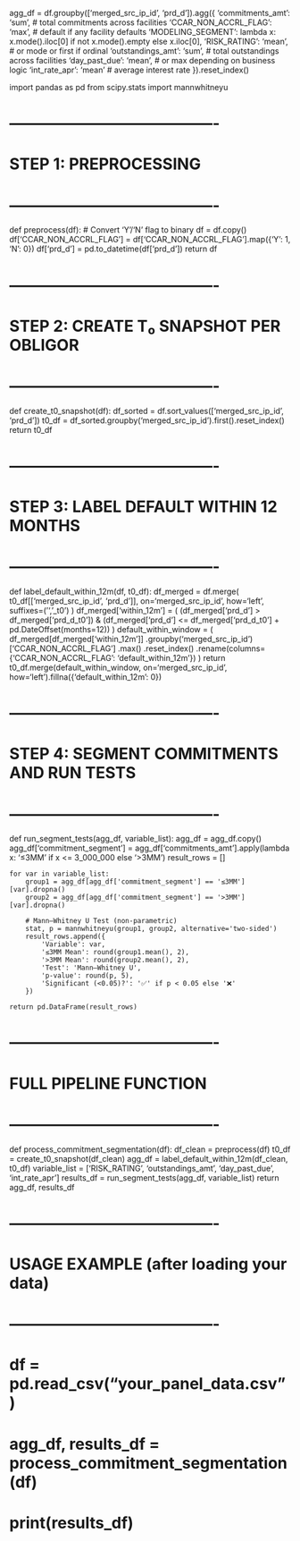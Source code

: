 
agg_df = df.groupby(['merged_src_ip_id', 'prd_d']).agg({
    'commitments_amt': 'sum',  # total commitments across facilities
    'CCAR_NON_ACCRL_FLAG': 'max',  # default if any facility defaults
    'MODELING_SEGMENT': lambda x: x.mode().iloc[0] if not x.mode().empty else x.iloc[0],
    'RISK_RATING': 'mean',  # or mode or first if ordinal
    'outstandings_amt': 'sum',  # total outstandings across facilities
    'day_past_due': 'mean',  # or max depending on business logic
    'int_rate_apr': 'mean'  # average interest rate
}).reset_index()

import pandas as pd
from scipy.stats import mannwhitneyu

# ----------------------------------------
# STEP 1: PREPROCESSING
# ----------------------------------------

def preprocess(df):
    # Convert 'Y'/'N' flag to binary
    df = df.copy()
    df['CCAR_NON_ACCRL_FLAG'] = df['CCAR_NON_ACCRL_FLAG'].map({'Y': 1, 'N': 0})
    df['prd_d'] = pd.to_datetime(df['prd_d'])
    return df

# ----------------------------------------
# STEP 2: CREATE T₀ SNAPSHOT PER OBLIGOR
# ----------------------------------------

def create_t0_snapshot(df):
    df_sorted = df.sort_values(['merged_src_ip_id', 'prd_d'])
    t0_df = df_sorted.groupby('merged_src_ip_id').first().reset_index()
    return t0_df

# ----------------------------------------
# STEP 3: LABEL DEFAULT WITHIN 12 MONTHS
# ----------------------------------------

def label_default_within_12m(df, t0_df):
    df_merged = df.merge(
        t0_df[['merged_src_ip_id', 'prd_d']],
        on='merged_src_ip_id',
        how='left',
        suffixes=('', '_t0')
    )
    df_merged['within_12m'] = (
        (df_merged['prd_d'] > df_merged['prd_d_t0']) &
        (df_merged['prd_d'] <= df_merged['prd_d_t0'] + pd.DateOffset(months=12))
    )
    default_within_window = (
        df_merged[df_merged['within_12m']]
        .groupby('merged_src_ip_id')['CCAR_NON_ACCRL_FLAG']
        .max()
        .reset_index()
        .rename(columns={'CCAR_NON_ACCRL_FLAG': 'default_within_12m'})
    )
    return t0_df.merge(default_within_window, on='merged_src_ip_id', how='left').fillna({'default_within_12m': 0})

# ----------------------------------------
# STEP 4: SEGMENT COMMITMENTS AND RUN TESTS
# ----------------------------------------

def run_segment_tests(agg_df, variable_list):
    agg_df = agg_df.copy()
    agg_df['commitment_segment'] = agg_df['commitments_amt'].apply(lambda x: '≤3MM' if x <= 3_000_000 else '>3MM')
    result_rows = []

    for var in variable_list:
        group1 = agg_df[agg_df['commitment_segment'] == '≤3MM'][var].dropna()
        group2 = agg_df[agg_df['commitment_segment'] == '>3MM'][var].dropna()

        # Mann–Whitney U Test (non-parametric)
        stat, p = mannwhitneyu(group1, group2, alternative='two-sided')
        result_rows.append({
            'Variable': var,
            '≤3MM Mean': round(group1.mean(), 2),
            '>3MM Mean': round(group2.mean(), 2),
            'Test': 'Mann–Whitney U',
            'p-value': round(p, 5),
            'Significant (<0.05)?': '✅' if p < 0.05 else '❌'
        })

    return pd.DataFrame(result_rows)

# ----------------------------------------
# FULL PIPELINE FUNCTION
# ----------------------------------------

def process_commitment_segmentation(df):
    df_clean = preprocess(df)
    t0_df = create_t0_snapshot(df_clean)
    agg_df = label_default_within_12m(df_clean, t0_df)
    variable_list = ['RISK_RATING', 'outstandings_amt', 'day_past_due', 'int_rate_apr']
    results_df = run_segment_tests(agg_df, variable_list)
    return agg_df, results_df

# ----------------------------------------
# USAGE EXAMPLE (after loading your data)
# ----------------------------------------

# df = pd.read_csv("your_panel_data.csv")
# agg_df, results_df = process_commitment_segmentation(df)
# print(results_df)